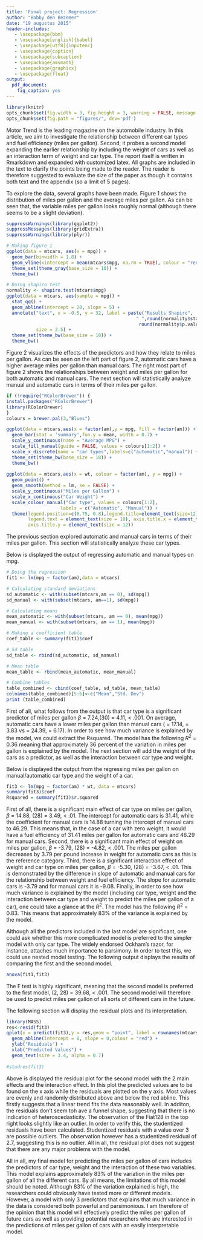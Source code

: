 ```yaml
---
title: 'Final project: Regression'
author: "Bobby den Bezemer"
date: "19 augustus 2015"
header-includes:
   - \usepackage{bbm}
   - \usepackage[english]{babel}
   - \usepackage[utf8]{inputenc}
   - \usepackage{caption}
   - \usepackage{subcaption}
   - \usepackage{amsmath}
   - \usepackage{graphicx}
   - \usepackage{float}
output: 
  pdf_document:
    fig_caption: yes
---
```

```r
library(knitr)
opts_chunk$set(fig.width = 3, fig.height = 3, warning = FALSE, message = FALSE)
opts_chunk$set(fig.path = "figures/", dev='pdf')
```

\begin{abstract}
The current article proposes two models on the relationship between fuel efficiency (miles per gallon), car type and car weight. It concludes that a model consisting of car type, car weight and an interaction between car weight and type best explains the fuel efficiency of a car. Future research may expand the current model by including additional variables such as number of gears and cylinders.
\end{abstract}

\section{Introduction}
Motor Trend is the leading magazine on the automobile industry. In this article, we aim to investigate the relationship between different car types and fuel efficiency (miles per gallon). Second, it probes a second model expanding the earlier relationship by including the weight of cars as well as an interaction term of weight and car type. The report itself is written in Rmarkdown and expanded with customized latex. All graphs are included in the text to clarify the points being made to the reader. The reader is therefore suggested to evaluate the size of the paper as though it contains both text and the appendix (so a limit of 5 pages).

\section{Exploratory analyses}
To explore the data, several graphs have been made. Figure 1 shows the distribution of miles per gallon and the average miles per gallon. As can be seen that, the variable miles per gallon looks roughly normal (although there seems to be a slight deviation).

```r
suppressWarnings(library(ggplot2))
suppressMessages(library(gridExtra))
suppressWarnings(library(plyr))

# Making figure 1
ggplot(data = mtcars, aes(x = mpg)) +
  geom_bar(binwidth = 1.8) +
  geom_vline(xintercept = mean(mtcars$mpg, na.rm = TRUE), colour = "red", lwd = 1) +
  theme_set(theme_gray(base_size = 10)) +
  theme_bw()

# Doing shapiro test
normality <- shapiro.test(mtcars$mpg)
ggplot(data = mtcars, aes(sample = mpg)) + 
  stat_qq() +
  geom_abline(intercept = 20, slope = 5) +
  annotate("text", x = -0.5, y = 32, label = paste("Results Shapiro", 
                                                " ",round(normality$statistic,2),","," ",
                                                 round(normality$p.value,2), sep = ""),
           size = 2.5) +
  theme_set(theme_bw(base_size = 18)) +
  theme_bw()


```

\begin{figure}[h]
\centering
\begin{subfigure}{.5\textwidth}
  \centering
  \captionsetup{justification=centering}
  \centering\includegraphics[height=7cm, width=0.95\textwidth]{./figures/first_plot-1}
  \caption{Histogram of Distribution}
\end{subfigure}%
\begin{subfigure}{.5\textwidth}
  \centering
  \captionsetup{justification=centering}
  \includegraphics[height = 7cm, width=.95\textwidth]{./figures/first_plot-2}
  \caption{Normality plot}
\end{subfigure}
\captionsetup{justification=centering}
\caption{Figure 1}
\end{figure}

Figure 2 visualizes the effects of the predictors and how they relate to miles per gallon. As can be seen on the left part of figure 2, automatic cars have a higher average miles per gallon than manual cars. The right most part of figure 2 shows the relationships between weight and miles per gallon for both automatic and manual cars. The next section will statistically analyze manual and automatic cars in terms of their miles per gallon.

```r
if (!require("RColorBrewer")) {
install.packages("RColorBrewer")
library(RColorBrewer)
}
colours = brewer.pal(3,"Blues")

ggplot(data = mtcars,aes(x = factor(am),y = mpg, fill = factor(am))) +
  geom_bar(stat = 'summary',fun.y = mean, width = 0.7) +
  scale_y_continuous(name = "Average MPG") +
  scale_fill_manual(guide = FALSE, values = colours[1:2]) +
  scale_x_discrete(name = "car types",labels=c("automatic","manual")) +
  theme_set(theme_bw(base_size = 18)) +
  theme_bw()
  
ggplot(data = mtcars,aes(x = wt, colour = factor(am), y = mpg)) +
  geom_point() +
  geom_smooth(method = lm, se = FALSE) +
  scale_y_continuous("Miles per Gallon") +
  scale_x_continuous("Car Weight") +
  scale_colour_manual("Car type", values = colours[1:2], 
                    labels = c("Automatic", "Manual")) +
  theme(legend.position=c(0.75, 0.8),legend.title=element_text(size=12),
        legend.text = element_text(size = 10), axis.title.x = element_text(size = 12),
        axis.title.y = element_text(size = 12))

```

\begin{figure}[h]
\centering
\begin{subfigure}{.5\textwidth}
  \centering
  \captionsetup{justification=centering}
  \centering\includegraphics[height=7cm, width=0.95\textwidth]{./figures/second_plot-1}
  \caption{Average of Mpg per car type}
\end{subfigure}%
\begin{subfigure}{.5\textwidth}
  \centering
  \captionsetup{justification=centering}
  \includegraphics[height = 7cm, width=.95\textwidth]{./figures/second_plot-2}
  \caption{Car type, weight and MPG}
\end{subfigure}
\captionsetup{justification=centering}
\caption{Figure 1}
\end{figure}

\section{Statistical analyses}
The previous section explored automatic and manual cars in terms of their miles per gallon. This section will statistically analyze these car types. 

\subsection{Model 1}
Below is displayed the output of regressing automatic and manual types on mpg.

```r
# Doing the regression
fit1 <- lm(mpg ~ factor(am),data = mtcars)

# Calculating standard deviations
sd_automatic <- with(subset(mtcars,am == 0), sd(mpg))
sd_manual <- with(subset(mtcars, am==1), sd(mpg))

# Calculating means
mean_automatic <- with(subset(mtcars, am == 0), mean(mpg))
mean_manual <- with(subset(mtcars, am == 1), mean(mpg))

# Making a coefficient table
coef_table <- summary(fit1)$coef

# Sd table
sd_table <- rbind(sd_automatic, sd_manual)

# Mean table
mean_table <- rbind(mean_automatic, mean_manual)

# Combine tables
table_combined <- cbind(coef_table, sd_table, mean_table)
colnames(table_combined)[5:6]<-c("Mean","Std. Dev")
print (table_combined)
```

First of all, what follows from the output is that car type is a significant predictor of miles per gallon $\beta$ = 7.24,\emph{t}(30) = 4.11,\emph{p} $<$ .001. On average, automatic cars have a lower miles per gallon than manual cars (\emph{M} = 17.14, \emph{SD} = 3.83 vs \emph{M} = 24.39, \emph{SD} = 6.17). In order to see how much variance is explained by the model, we could extract the Rsquared. The model has the following $R^2$ = 0.36 meaning that approximately 36 percent of the variation in miles per gallon is explained by the model. The next section will add the weight of the cars as a predictor, as well as the interaction between car type and weight.

\subsection{Model 2}
Below is displayed the output from the regressing miles per gallon on manual/automatic car type and the weight of a car.

```r
fit3 <- lm(mpg ~ factor(am) * wt, data = mtcars)
summary(fit3)$coef
Rsquared = summary(fit3)$r.squared

```

First of all, there is a significant main effect of car type on miles per gallon, $\beta$ = 14.88, \emph{t}(28) = 3.49, \emph{p} $<$ .01. The intercept for automatic cars is 31.41, while the coefficient for manual cars is 14.88 turning the intercept of manual cars to 46.29. This means that, in the case of a car with zero weight, it would have a fuel efficiency of 31.41 miles per gallon for automatic cars and 46.29 for manual cars. Second, there is a significant main effect of weight on miles per gallon, $\beta$ = -3.79, \emph{t}(28) = -4.82, \emph{p} $<$ .001. The miles per gallon decreases by 3.79 per pound increase in weight for automatic cars as this is the reference category. Third, there is a significant interaction effect of weight and car type on miles per gallon, $\beta$ = -5.30, \emph{t}(28) = -3.67,\emph{p} $<$ .01. This is demonstrated by the difference in slope of automatic and manual cars for the relationship between weight and fuel efficiency. The slope for automatic cars is -3.79 and for manual cars it is -9.08. Finally, in order to see how much variance is explained by the model (including car type, weight and the interaction between car type and weight to predict the miles per gallon of a car), one could take a glance at the $R^2$. The model has the following $R^2$ = 0.83. This means that approximately 83\% of the variance is explained by the model.

\subsection{Model selection}
Although all the predictors included in the last model are significant, one could ask whether this more complicated model is preferred to the simpler model with only car type. The widely endorsed Ockham's razor, for instance, attaches much importance to parsimony. In order to test this, we could use nested model testing. The following output displays the results of comparing the first and the second model.

```r
anova(fit1,fit3)
```

The F test is highly significant, meaning that the second model is preferred to the first model, \emph{F}(2, 28) = 39.68, \emph{p} $<$ .001. The second model will therefore be used to predict miles per gallon of all sorts of different cars in the future.

\section{Diagnotics}
The following section will display the residual plots and its interpretation.

```r
library(MASS)
res<-resid(fit3)
qplot(x = predict(fit3),y = res,geom = "point", label = rownames(mtcars)) + 
  geom_abline(intercept = 0, slope = 0,colour = "red") + 
  ylab("Residuals") +
  xlab("Predicted Values") +
  geom_text(size = 3.4, alpha = 0.7) 
  
#studres(fit3)
```

Above is displayed the residual plot for the second model with the 2 main effects and the interaction effect. In this plot the predicted values are to be found on the x axis while the residuals are plotted on the y axis. Most values are evenly and randomly distributed above and below the red abline. This firstly suggests that a linear trend fits the data reasonably well. In additon, the residuals don't seem toh ave a funnel shape, suggesting that there is no indication of heteroscedasticity. The observation of the Fiat128 in the top right looks slightly like an outlier. In order to verify this, the studentized residuals have been calculated. Studentized residuals with a value over 3 are possible outliers. The observation however has a studentized residual of 2.7, suggesting this is no outlier.  All in all, the residual plot does not suggest that there are any major problems with the model.

\section{Conclusion}
All in all, my final model for predicting the miles per gallon of cars includes the predictors of car type, weight and the interaction of these two variables. This model explains approximately 83\% of the variation in the miles per gallon of all the different cars. By all means, the limitations of this model should be noted. Although 83\% of the variation explained is high, the researchers could obviously have tested more or different models. However, a model with only 3 predictors that explains that much variance in the data is considered both powerful and parsimonious. I am therefore of the opinion that this model will effectively predict the miles per gallon of future cars as well as providing potential researchers who are interested in the predictions of miles per gallon of cars with an easily interpretable model.

